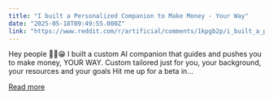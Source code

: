 ```yaml
---
title: "I built a Personalized Companion to Make Money - Your Way"
date: "2025-05-18T09:49:55.000Z"
link: "https://www.reddit.com/r/artificial/comments/1kpgb2p/i_built_a_personalized_companion_to_make_money/"
---
```


Hey people ✌🏽😁 I built a custom AI companion that guides and pushes you to make money, YOUR WAY. Custom tailored just for you, your background, your resources and your goals
 Hit me up for a beta in...

[Read more](https://www.reddit.com/r/artificial/comments/1kpgb2p/i_built_a_personalized_companion_to_make_money/)
